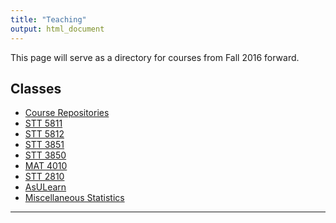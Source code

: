 ```yaml
---
title: "Teaching"
output: html_document
---
```


<i class="glyphicon glyphicon-star"></i> This page will serve as a directory for courses from Fall 2016 forward. <i class="glyphicon glyphicon-thumbs-up"></i>


## Classes

* [Course Repositories](https://github.com/STAT-ATA-ASU)
* [STT 5811](https://stat-ata-asu.github.io/STT5811ClassRepo/)
* [STT 5812](https://stat-ata-asu.github.io/STT5812CourseRepo/)
* [STT 3851](https://stat-ata-asu.github.io/STT3851ClassRepo/)
* [STT 3850](https://alanarnholt.github.io/STT3850/)
* [MAT 4010](https://stat-ata-asu.github.io/MAT4010CourseRepo/)
* [STT 2810](https://stat-ata-asu.github.io/STT2810ClassRepo/)
* [AsULearn](https://asulearn.appstate.edu/)
* [Miscellaneous Statistics](https://alanarnholt.github.io/GeneralStatistics/)


* * *